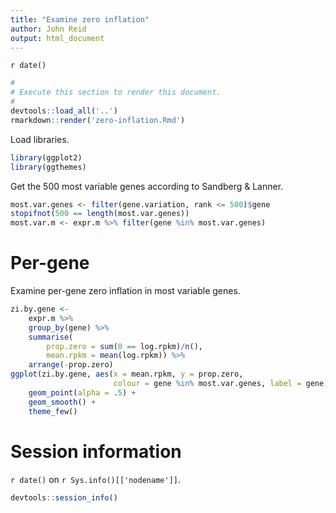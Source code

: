 ```yaml
---
title: "Examine zero inflation"
author: John Reid
output: html_document
---
```


`r date()`

```r
#
# Execute this section to render this document.
#
devtools::load_all('..')
rmarkdown::render('zero-inflation.Rmd')
```

Load libraries.
```r
library(ggplot2)
library(ggthemes)
```


Get the 500 most variable genes according to Sandberg & Lanner.
```r
most.var.genes <- filter(gene.variation, rank <= 500)$gene
stopifnot(500 == length(most.var.genes))
most.var.m <- expr.m %>% filter(gene %in% most.var.genes)
```


# Per-gene

Examine per-gene zero inflation in most variable genes.
```r
zi.by.gene <-
    expr.m %>%
    group_by(gene) %>%
    summarise(
        prop.zero = sum(0 == log.rpkm)/n(),
        mean.rpkm = mean(log.rpkm)) %>%
    arrange(-prop.zero)
ggplot(zi.by.gene, aes(x = mean.rpkm, y = prop.zero,
                       colour = gene %in% most.var.genes, label = gene)) +
    geom_point(alpha = .5) +
    geom_smooth() +
    theme_few()
```


# Session information

`r date()` on `r Sys.info()[['nodename']]`.
```r
devtools::session_info()
```
